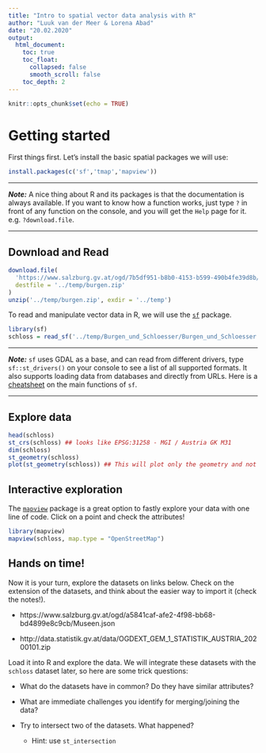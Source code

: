 ```yaml
---
title: "Intro to spatial vector data analysis with R"
author: "Luuk van der Meer & Lorena Abad"
date: "20.02.2020"
output: 
  html_document:
    toc: true
    toc_float:
      collapsed: false
      smooth_scroll: false
    toc_depth: 2 
---
```


```r
knitr::opts_chunk$set(echo = TRUE)
```

# Getting started 

First things first. Let's install the basic spatial packages we will use:

```r
install.packages(c('sf','tmap','mapview'))
```

***
**_Note:_** A nice thing about R and its packages is that the documentation is always available. If you want to know how a function works, just type `?` in front of any function on the console, and you will get the `Help` page for it. e.g. `?download.file`.

***

## Download and Read
```r
download.file(
  'https://www.salzburg.gv.at/ogd/7b5df951-b8b0-4153-b599-490b4fe39d8b/Burgen_und_Schloesser_Shapefile.zip', 
  destfile = '../temp/burgen.zip'
)
unzip('../temp/burgen.zip', exdir = '../temp')
```

To read and manipulate vector data in R, we will use the [`sf`](https://r-spatial.github.io/sf/){target="_blank"} package. 
```r
library(sf)
schloss = read_sf('../temp/Burgen_und_Schloesser/Burgen_und_Schloesser.shp')
```

***
**_Note:_** `sf` uses GDAL as a base, and can read from different drivers, type `sf::st_drivers()` on your console to see a list of all supported formats. It also supports loading data from databases and directly from URLs. Here is a [cheatsheet](https://github.com/rstudio/cheatsheets/raw/master/sf.pdf){target="_blank"} on the main functions of `sf`.

***

## Explore data
```r
head(schloss)
st_crs(schloss) ## looks like EPSG:31258 - MGI / Austria GK M31
dim(schloss)
st_geometry(schloss)
plot(st_geometry(schloss)) ## This will plot only the geometry and not every attribute. Try also `plot(schloss)`
```

## Interactive exploration

The [`mapview`](https://r-spatial.github.io/mapview/){target="_blank"} package is a great option to fastly explore your data with one line of code. Click on a point and check the attributes!

```r
library(mapview)
mapview(schloss, map.type = "OpenStreetMap")
```

## Hands on time!

Now it is your turn, explore the datasets on links below. Check on the extension of the datasets, and think about the easier way to import it (check the notes!). 

* https://www.salzburg.gv.at/ogd/a5841caf-afe2-4f98-bb68-bd4899e8c9cb/Museen.json

* http://data.statistik.gv.at/data/OGDEXT_GEM_1_STATISTIK_AUSTRIA_20200101.zip

Load it into R and explore the data. We will integrate these datasets with the `schloss` dataset later, so here are some trick questions:

* What do the datasets have in common? Do they have similar attributes?

* What are immediate challenges you identify for merging/joining the data?

* Try to intersect two of the datasets. What happened? 
    + Hint: use `st_intersection`
